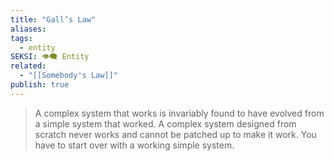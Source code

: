 ```yaml
---
title: "Gall’s Law"
aliases: 
tags:
  - entity
SEKSI: 👁️‍🗨️ Entity
related:
  - "[[Somebody's Law]]"
publish: true
---
```



> A complex system that works is invariably found to have evolved from a simple system that worked. A complex system designed from scratch never works and cannot be patched up to make it work. You have to start over with a working simple system.
